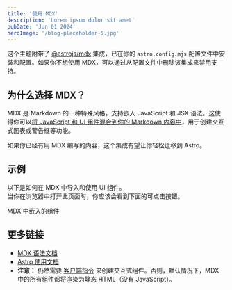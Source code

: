 ```yaml
---
title: '使用 MDX'
description: 'Lorem ipsum dolor sit amet'
pubDate: 'Jun 01 2024'
heroImage: '/blog-placeholder-5.jpg'
---
```


这个主题附带了 [@astrojs/mdx](https://docs.astro.build/en/guides/integrations-guide/mdx/) 集成，已在你的 `astro.config.mjs` 配置文件中安装和配置。如果你不想使用 MDX，可以通过从配置文件中删除该集成来禁用支持。

## 为什么选择 MDX？

MDX 是 Markdown 的一种特殊风格，支持嵌入 JavaScript 和 JSX 语法。这使得你可以[将 JavaScript 和 UI 组件混合到你的 Markdown 内容中](https://docs.astro.build/en/guides/markdown-content/#mdx-features)，用于创建交互式图表或警告框等功能。

如果你已经有用 MDX 编写的内容，这个集成有望让你轻松迁移到 Astro。

## 示例

以下是如何在 MDX 中导入和使用 UI 组件。  
当你在浏览器中打开此页面时，你应该会看到下面的可点击按钮。


<HeaderLink href="#" onclick="alert('clicked!')">
	MDX 中嵌入的组件
</HeaderLink>

## 更多链接

- [MDX 语法文档](https://mdxjs.com/docs/what-is-mdx)
- [Astro 使用文档](https://docs.astro.build/en/guides/markdown-content/#markdown-and-mdx-pages)
- **注意：** 仍然需要 [客户端指令](https://docs.astro.build/en/reference/directives-reference/#client-directives) 来创建交互式组件。否则，默认情况下，MDX 中的所有组件都将渲染为静态 HTML（没有 JavaScript）。
